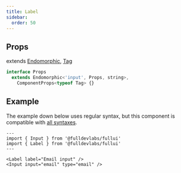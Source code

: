 ```yaml
---
title: Label
sidebar: 
  order: 50
---
```


## Props
extends [Endomorphic](/guides/components), [Tag](/components/tag)
```ts
interface Props
  extends Endomorphic<'input', Props, string>,
    ComponentProps<typeof Tag> {}
```

## Example
The example down below uses regular syntax, but this component is compatible with [all syntaxes](/guides/components#syntax).

```astro live
---
import { Input } from '@fulldevlabs/fullui'
import { Label } from '@fulldevlabs/fullui'
---

<Label label="Email input" />
<Input input="email" type="email" />
```